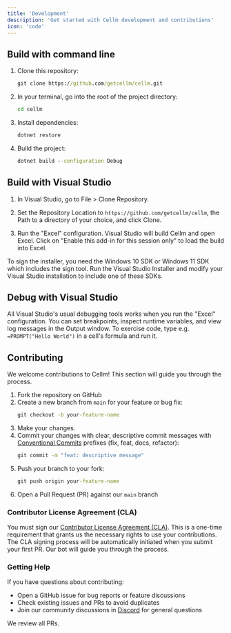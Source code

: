 ```yaml
---
title: 'Development'
description: 'Get started with Cellm development and contributions'
icon: 'code'
---
```


## Build with command line

1. Clone this repository:
   ```cmd
   git clone https://github.com/getcellm/cellm.git
   ```

2. In your terminal, go into the root of the project directory:
   ```cmd
   cd cellm
   ```

3. Install dependencies:
   ```cmd
   dotnet restore
   ```

4. Build the project:
   ```cmd
   dotnet build --configuration Debug
   ```

## Build with Visual Studio

1. In Visual Studio, go to File > Clone Repository.
 
2. Set the Repository Location to `https://github.com/getcellm/cellm`, the Path to a directory of your choice, and click Clone.

3. Run the "Excel" configuration. Visual Studio will build Cellm and open Excel. Click on "Enable this add-in for this session only" to load the build into Excel.

To sign the installer, you need the Windows 10 SDK or Windows 11 SDK which includes the sign tool. Run the Visual Studio Installer and modify your Visual Studio installation to include one of these SDKs.

## Debug with Visual Studio

All Visual Studio's usual debugging tools works when you run the "Excel" configuration. You can set breakpoints, inspect runtime variables, and view log messages in the Output window. To exercise code, type e.g. `=PROMPT("Hello World")` in a cell's formula and run it. 

## Contributing

We welcome contributions to Cellm! This section will guide you through the process.

1. Fork the repository on GitHub
2. Create a new branch from `main` for your feature or bug fix:
   ```cmd
   git checkout -b your-feature-name
   ```
3. Make your changes.
4. Commit your changes with clear, descriptive commit messages with [Conventional Commits](https://gist.github.com/qoomon/5dfcdf8eec66a051ecd85625518cfd13) prefixes (fix, feat, docs, refactor):
   ```cmd
   git commit -m "feat: descriptive message"
   ```
5. Push your branch to your fork:
   ```cmd
   git push origin your-feature-name
   ```
6. Open a Pull Request (PR) against our `main` branch

### Contributor License Agreement (CLA)

You must sign our [Contributor License Agreement (CLA)](https://github.com/getcellm/cellm/blob/main/CLA.md). This is a one-time requirement that grants us the necessary rights to use your contributions. The CLA signing process will be automatically initiated when you submit your first PR. Our bot will guide you through the process.

### Getting Help

If you have questions about contributing:
- Open a GitHub issue for bug reports or feature discussions
- Check existing issues and PRs to avoid duplicates
- Join our community discussions in [Discord](https://discord.gg/zApxYpe2ZW) for general questions

We review all PRs.